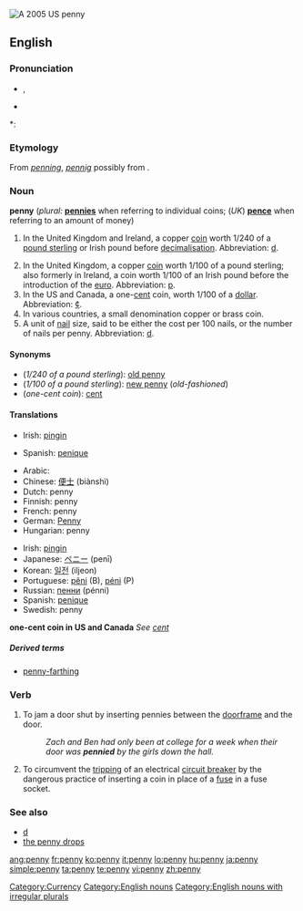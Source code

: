 [[Image:2005-Penny-Uncirculated-Obverse.png|thumb|A 2005 US penny]]
{{also|Penny}}
==English==

===Pronunciation===
* {{IPA|'pɛni}}, {{SAMPA|/pE.ni/}}
* {{audio|en-us-penny.ogg|Audio (US)}}

*: {{rhymes|ɛni}}

===Etymology===
From {{OE.}} ''[[penning]]'', ''[[pennig]]'' possibly from {{proto|Germanic|panningaz}}.

===Noun===
'''penny''' (''plural:'' '''[[pennies]]''' when referring to individual coins; (''UK'') '''[[pence]]''' when referring to an amount of money)

# {{context|formerly}} In the United Kingdom and Ireland, a copper [[coin]] worth 1/240 of a [[pound sterling]] or Irish pound before [[decimalisation]].  Abbreviation: [[d]].
# In the United Kingdom, a copper [[coin]] worth 1/100 of a pound sterling; also formerly in Ireland, a coin worth 1/100 of an Irish pound before the introduction of the [[euro]].  Abbreviation: [[p]].
# In the US and Canada, a one-[[cent]] coin, worth 1/100 of a [[dollar]].  Abbreviation: [[¢]].
# In various countries, a small denomination copper or brass coin.
# A unit of [[nail]] size, said to be either the cost per 100 nails, or the number of nails per penny.  Abbreviation: [[d]].

====Synonyms====
* (''1/240 of a pound sterling''): [[old penny]]
* (''1/100 of a pound sterling''): [[new penny]] (''old-fashioned'')
* (''one-cent coin''): [[cent]]

====Translations====
{{trans-top|1/240 of a pound sterling or Irish pound}}
* Irish: [[pingin]] {{f}}
{{trans-mid}}
* Spanish: [[penique]] {{m}}
{{trans-bottom}}

{{trans-top|1/100 of a pound sterling or Irish pound}}
* Arabic: {{Arab|[[البنس]]}} {{IPAchar|(al-bins)}} {{m}}
* Chinese: [[便士]] (biànshì)
* Dutch: penny {{m}}
* Finnish: penny
* French: penny {{m}}
* German: [[Penny]] {{m}}
* Hungarian: penny
{{trans-mid}}
* Irish: [[pingin]] {{f}}
* Japanese: [[ペニー]] (penī)
* Korean: [[일전]] (iljeon)
* Portuguese: [[pêni]] {{m}} (B), [[péni]] {{m}} (P)
* Russian: [[пенни]] (pénni) {{n}}
* Spanish: [[penique]] {{m}}
* Swedish: penny {{c}}
{{trans-bottom}}

'''one-cent coin in US and Canada'''
''See [[cent]]''

=====Derived terms=====
* [[penny-farthing]]

===Verb===
{{en-verb|pennies|pennying|pennied}}

# {{slang}} To jam a door shut by inserting pennies between the [[doorframe]] and the door.
#: ''Zach and Ben had only been at college for a week when their door was '''pennied''' by the girls down the hall.''
# {{context|jargon}} To circumvent the [[trip|tripping]] of an electrical [[circuit breaker]] by the dangerous practice of inserting a coin in place of a [[fuse]] in a fuse socket.

===See also===
* [[d]]
* [[the penny drops]]

[[Category:Currency]]
[[Category:English nouns]]
[[Category:English nouns with irregular plurals]]

[[ang:penny]]
[[fr:penny]]
[[ko:penny]]
[[it:penny]]
[[lo:penny]]
[[hu:penny]]
[[ja:penny]]
[[simple:penny]]
[[ta:penny]]
[[te:penny]]
[[vi:penny]]
[[zh:penny]]